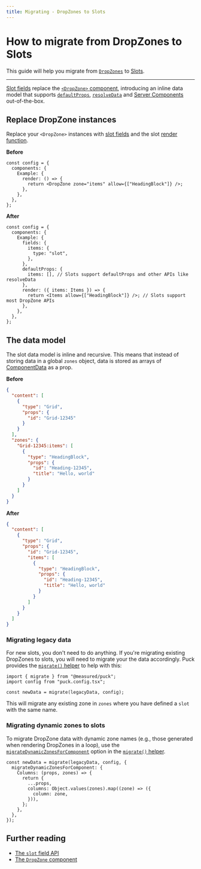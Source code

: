 ```yaml
---
title: Migrating - DropZones to Slots
---
```


# How to migrate from DropZones to Slots

This guide will help you migrate from [`DropZones`](/docs/api-reference/components/drop-zone) to [Slots](/docs/api-reference/fields/slot).

---

[Slot fields](/docs/api-reference/fields/slot) replace the [`<DropZone>` component](/docs/api-reference/components/drop-zone), introducing an inline data model that supports [`defaultProps`](/docs/api-reference/configuration/component-config#defaultprops), [`resolveData`](/docs/api-reference/configuration/component-config#resolvedatadata-params) and [Server Components](/docs/integrating-puck/server-components) out-of-the-box.

## Replace DropZone instances

Replace your `<DropZone>` instances with [slot fields](/docs/api-reference/fields/slot) and the slot [render function](/docs/api-reference/fields/slot#render-function).

**Before**

```tsx {5}
const config = {
  components: {
    Example: {
      render: () => {
        return <DropZone zone="items" allow={["HeadingBlock"]} />;
      },
    },
  },
};
```

**After**

```tsx {5-7, 10, 13}
const config = {
  components: {
    Example: {
      fields: {
        items: {
          type: "slot",
        },
      },
      defaultProps: {
        items: [], // Slots support defaultProps and other APIs like resolveData
      },
      render: ({ items: Items }) => {
        return <Items allow={["HeadingBlock"]} />; // Slots support most DropZone APIs
      },
    },
  },
};
```

## The data model

The slot data model is inline and recursive. This means that instead of storing data in a global `zones` object, data is stored as arrays of [ComponentData](/docs/api-reference/data-model/component-data) as a prop.

**Before**

```json {10-20}
{
  "content": [
    {
      "type": "Grid",
      "props": {
        "id": "Grid-12345"
      }
    }
  ],
  "zones": {
    "Grid-12345:items": [
      {
        "type": "HeadingBlock",
        "props": {
          "id": "Heading-12345",
          "title": "Hello, world"
        }
      }
    ]
  }
}
```

**After**

```json {7-15}
{
  "content": [
    {
      "type": "Grid",
      "props": {
        "id": "Grid-12345",
        "items": [
          {
            "type": "HeadingBlock",
            "props": {
              "id": "Heading-12345",
              "title": "Hello, world"
            }
          }
        ]
      }
    }
  ]
}
```

### Migrating legacy data

For new slots, you don't need to do anything. If you're migrating existing DropZones to slots, you will need to migrate your the data accordingly. Puck provides the [`migrate()` helper](/docs/api-reference/functions/migrate) to help with this:

```tsx
import { migrate } from "@measured/puck";
import config from "puck.config.tsx";

const newData = migrate(legacyData, config);
```

This will migrate any existing zone in `zones` where you have defined a `slot` with the same name.

### Migrating dynamic zones to slots

To migrate DropZone data with dynamic zone names (e.g., those generated when rendering DropZones in a loop), use the [`migrateDynamicZonesForComponent`](/docs/api-reference/functions/migrate#migratedynamiczonesforcomponent) option in the [`migrate()` helper](/docs/api-reference/functions/migrate).

```tsx
const newData = migrate(legacyData, config, {
  migrateDynamicZonesForComponent: {
    Columns: (props, zones) => {
      return {
        ...props,
        columns: Object.values(zones).map((zone) => ({
          column: zone,
        })),
      };
    },
  },
});
```

## Further reading

- [The `slot` field API](/docs/api-reference/fields/slot)
- [The `DropZone` component](/docs/api-reference/components/drop-zone)
